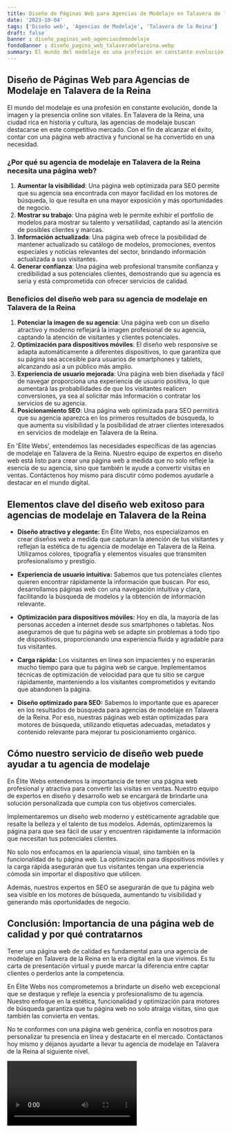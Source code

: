```yaml
---
title: Diseño de Páginas Web para Agencias de Modelaje en Talavera de la Reina
date: '2023-10-04'
tags: ['Diseño web', 'Agencias de Modelaje', 'Talavera de la Reina']
draft: false
banner : diseño_paginas_web_agenciasdemodelaje
fondoBanner : diseño_pagina_web_talaveradelareina.webp
summary: El mundo del modelaje es una profesión en constante evolución, donde la imagen y la presencia online son vitales. En Talavera de la Reina, una ciudad rica en historia y cultura, las agencias de modelaje buscan destacarse en este competitivo mercado. Con el fin de alcanzar el éxito, contar con una página web atractiva y funcional se ha convertido en una necesidad.
---
```


## Diseño de Páginas Web para Agencias de Modelaje en Talavera de la Reina

El mundo del modelaje es una profesión en constante evolución, donde la imagen y la presencia online son vitales. En Talavera de la Reina, una ciudad rica en historia y cultura, las agencias de modelaje buscan destacarse en este competitivo mercado. Con el fin de alcanzar el éxito, contar con una página web atractiva y funcional se ha convertido en una necesidad.

### ¿Por qué su agencia de modelaje en Talavera de la Reina necesita una página web?

1. **Aumentar la visibilidad**: Una página web optimizada para SEO permite que su agencia sea encontrada con mayor facilidad en los motores de búsqueda, lo que resulta en una mayor exposición y más oportunidades de negocio.
2. **Mostrar su trabajo**: Una página web le permite exhibir el portfolio de modelos para mostrar su talento y versatilidad, captando así la atención de posibles clientes y marcas.
3. **Información actualizada**: Una página web ofrece la posibilidad de mantener actualizado su catálogo de modelos, promociones, eventos especiales y noticias relevantes del sector, brindando información actualizada a sus visitantes.
4. **Generar confianza**: Una página web profesional transmite confianza y credibilidad a sus potenciales clientes, demostrando que su agencia es seria y está comprometida con ofrecer servicios de calidad.

### Beneficios del diseño web para su agencia de modelaje en Talavera de la Reina

1. **Potenciar la imagen de su agencia**: Una página web con un diseño atractivo y moderno reflejará la imagen profesional de su agencia, captando la atención de visitantes y clientes potenciales.
2. **Optimización para dispositivos móviles**: El diseño web responsive se adapta automáticamente a diferentes dispositivos, lo que garantiza que su página sea accesible para usuarios de smartphones y tablets, alcanzando así a un público más amplio.
3. **Experiencia de usuario mejorada**: Una página web bien diseñada y fácil de navegar proporciona una experiencia de usuario positiva, lo que aumentará las probabilidades de que los visitantes realicen conversiones, ya sea al solicitar más información o contratar los servicios de su agencia.
4. **Posicionamiento SEO**: Una página web optimizada para SEO permitirá que su agencia aparezca en los primeros resultados de búsqueda, lo que aumenta su visibilidad y la posibilidad de atraer clientes interesados en servicios de modelaje en Talavera de la Reina.

En 'Élite Webs', entendemos las necesidades específicas de las agencias de modelaje en Talavera de la Reina. Nuestro equipo de expertos en diseño web está listo para crear una página web a medida que no solo refleje la esencia de su agencia, sino que también le ayude a convertir visitas en ventas. Contáctenos hoy mismo para discutir cómo podemos ayudarle a destacar en el mundo digital.

<GifSeo />

<Cta />

## Elementos clave del diseño web exitoso para agencias de modelaje en Talavera de la Reina

- **Diseño atractivo y elegante:** En Élite Webs, nos especializamos en crear diseños web a medida que capturan la atención de tus visitantes y reflejan la estética de tu agencia de modelaje en Talavera de la Reina. Utilizamos colores, tipografía y elementos visuales que transmiten profesionalismo y prestigio.

- **Experiencia de usuario intuitiva:** Sabemos que tus potenciales clientes quieren encontrar rápidamente la información que buscan. Por eso, desarrollamos páginas web con una navegación intuitiva y clara, facilitando la búsqueda de modelos y la obtención de información relevante. 

- **Optimización para dispositivos móviles:** Hoy en día, la mayoría de las personas acceden a internet desde sus smartphones o tabletas. Nos aseguramos de que tu página web se adapte sin problemas a todo tipo de dispositivos, proporcionando una experiencia fluida y agradable para tus visitantes.

- **Carga rápida:** Los visitantes en línea son impacientes y no esperarán mucho tiempo para que tu página web se cargue. Implementamos técnicas de optimización de velocidad para que tu sitio se cargue rápidamente, manteniendo a los visitantes comprometidos y evitando que abandonen la página.

- **Diseño optimizado para SEO:** Sabemos lo importante que es aparecer en los resultados de búsqueda para agencias de modelaje en Talavera de la Reina. Por eso, nuestras páginas web están optimizadas para motores de búsqueda, utilizando etiquetas adecuadas, metadatos y contenido relevante para mejorar tu posicionamiento orgánico.

## Cómo nuestro servicio de diseño web puede ayudar a tu agencia de modelaje

En Élite Webs entendemos la importancia de tener una página web profesional y atractiva para convertir las visitas en ventas. Nuestro equipo de expertos en diseño y desarrollo web se encargará de brindarte una solución personalizada que cumpla con tus objetivos comerciales. 

Implementaremos un diseño web moderno y estéticamente agradable que resalte la belleza y el talento de tus modelos. Además, optimizaremos la página para que sea fácil de usar y encuentren rápidamente la información que necesitan tus potenciales clientes.

No solo nos enfocamos en la apariencia visual, sino también en la funcionalidad de tu página web. La optimización para dispositivos móviles y la carga rápida asegurarán que tus visitantes tengan una experiencia cómoda sin importar el dispositivo que utilicen.

Además, nuestros expertos en SEO se asegurarán de que tu página web sea visible en los motores de búsqueda, aumentando tu visibilidad y generando más oportunidades de negocio.

## Conclusión: Importancia de una página web de calidad y por qué contratarnos

Tener una página web de calidad es fundamental para una agencia de modelaje en Talavera de la Reina en la era digital en la que vivimos. Es tu carta de presentación virtual y puede marcar la diferencia entre captar clientes o perderlos ante la competencia.

En Élite Webs nos comprometemos a brindarte un diseño web excepcional que se destaque y refleje la esencia y profesionalismo de tu agencia. Nuestro enfoque en la estética, funcionalidad y optimización para motores de búsqueda garantiza que tu página web no solo atraiga visitas, sino que también las convierta en ventas.

No te conformes con una página web genérica, confía en nosotros para personalizar tu presencia en línea y destacarte en el mercado. Contáctanos hoy mismo y déjanos ayudarte a llevar tu agencia de modelaje en Talavera de la Reina al siguiente nivel.

<Video />

<CtaBot job='Agencias de Modelaje' city='Talavera de la Reina'/>

<Gmaps query='Talavera de la Reina+españa+maps' />